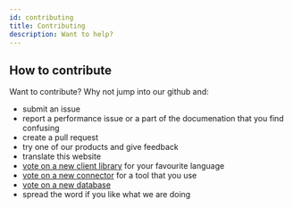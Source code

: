 ```yaml
---
id: contributing
title: Contributing
description: Want to help?
---
```


## How to contribute

Want to contribute? Why not jump into our github and:

- submit an issue
- report a performance issue or a part of the documenation that you find confusing
- create a pull request
- try one of our products and give feedback
- translate this website
- [vote on a new client library](https://github.com/njinius/njinius/issues/5) for your favourite language
- [vote on a new connector](https://github.com/njinius/njinius/issues/4) for a tool that you use
- [vote on a new database](https://github.com/njinius/njinius/issues/6)
- spread the word if you like what we are doing

